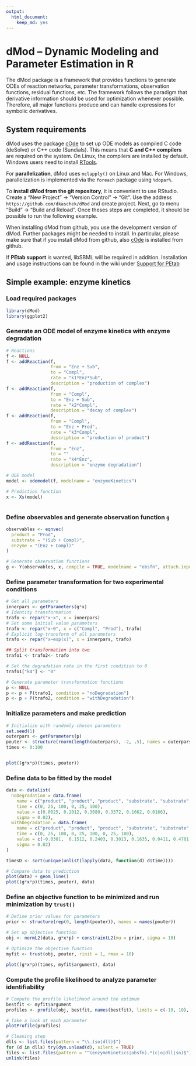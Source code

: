 ```yaml
---
output: 
  html_document: 
    keep_md: yes
---
```

# dMod -- Dynamic Modeling and Parameter Estimation in R

The dMod package is a framework that provides functions to generate ODEs of reaction networks, parameter transformations, observation functions, residual functions, etc. The framework follows the paradigm that derivative information should be used for optimization whenever possible. Therefore, all major functions produce and can handle expressions for symbolic derivatives.

## System requirements

dMod uses the package [cOde](https://github.com/dkaschek/cOde) to set up ODE models as compiled C code (deSolve) or C++ code (Sundials). This means that **C and C++ compilers** are required on the system. On Linux, the compilers are installed by default. Windows users need to install [RTools](https://cran.r-project.org/bin/windows/Rtools/).

For **parallelization**, dMod uses `mclapply()` on Linux and Mac. For Windows, parallelization is implemented via the `foreach` package using `%dopar%`.

To **install dMod from the git repository**, it is convenient to use RStudio. Create a "New Project" -> "Version Control" -> "Git". Use the address `https://github.com/dkaschek/dMod` and create project. Next, go to menu "Build" -> "Build and Reload". Once theses steps are completed, it should be possible to run the following example. 

When installing dMod from github, you use the development version of dMod. Further packages might be needed to install. In particular, please make sure that if you install dMod from github, also [cOde](https://github.com/dkaschek/cOde) is installed from github.

If **PEtab support** is wanted, libSBML will be required in addition. Installation and usage instructions can be found in the wiki under [Support for PEtab](https://github.com/dkaschek/dMod/wiki/Support-for-PEtab)



## Simple example: enzyme kinetics

### Load required packages
```r
library(dMod)
library(ggplot2)
```

### Generate an ODE model of enzyme kinetics with enzyme degradation
```r

# Reactions
f <- NULL
f <- addReaction(f, 
                 from = "Enz + Sub", 
                 to = "Compl", 
                 rate = "k1*Enz*Sub",
                 description = "production of complex")
f <- addReaction(f, 
                 from = "Compl", 
                 to = "Enz + Sub", 
                 rate = "k2*Compl",
                 description = "decay of complex")
f <- addReaction(f, 
                 from = "Compl", 
                 to = "Enz + Prod", 
                 rate = "k3*Compl",
                 description = "production of product")
f <- addReaction(f, 
                 from = "Enz", 
                 to = ""     , 
                 rate = "k4*Enz",
                 description = "enzyme degradation")

# ODE model
model <- odemodel(f, modelname = "enzymeKinetics")

# Prediction function
x <- Xs(model)



```

### Define observables and generate observation function `g`
```r

observables <- eqnvec(
  product = "Prod", 
  substrate = "(Sub + Compl)", 
  enzyme = "(Enz + Compl)"
)

# Generate observation functions
g <- Y(observables, x, compile = TRUE, modelname = "obsfn", attach.input = FALSE)

```

### Define parameter transformation for two experimental conditions
```r

# Get all parameters
innerpars <- getParameters(g*x)
# Identity transformation
trafo <- repar("x~x", x = innerpars)
# Set some initial value parameters
trafo <- repar("x~0", x = c("Compl", "Prod"), trafo)
# Explicit log-transform of all parameters
trafo <- repar("x~exp(x)", x = innerpars, trafo)

## Split transformation into two
trafo1 <- trafo2<- trafo

# Set the degradation rate in the first condition to 0
trafo1["k4"] <- "0"

# Generate parameter transformation functions
p <- NULL
p <- p + P(trafo1, condition = "noDegradation")
p <- p + P(trafo2, condition = "withDegradation")

```

### Initialize parameters and make prediction
```r

# Initialize with randomly chosen parameters
set.seed(1)
outerpars <- getParameters(p)
pouter <- structure(rnorm(length(outerpars), -2, .5), names = outerpars)
times <- 0:100


plot((g*x*p)(times, pouter))

```

### Define data to be fitted by the model
```r

data <- datalist(
  noDegradation = data.frame(
    name = c("product", "product", "product", "substrate", "substrate", "substrate"),
    time = c(0, 25, 100, 0, 25, 100),
    value = c(0.0025, 0.2012, 0.3080, 0.3372, 0.1662, 0.0166),
    sigma = 0.02),
  withDegradation = data.frame(
    name = c("product", "product", "product", "substrate", "substrate", "substrate", "enzyme", "enzyme", "enzyme"),
    time = c(0, 25, 100, 0, 25, 100, 0, 25, 100),
    value = c(-0.0301,  0.1512, 0.2403, 0.3013, 0.1635, 0.0411, 0.4701, 0.2001, 0.0383),
    sigma = 0.02)
)

timesD <- sort(unique(unlist(lapply(data, function(d) d$time))))

# Compare data to prediction
plot(data) + geom_line()
plot((g*x*p)(times, pouter), data)

```

### Define an objective function to be minimized and run minimization by `trust()`
```r

# Define prior values for parameters
prior <- structure(rep(0, length(pouter)), names = names(pouter))

# Set up objective function
obj <- normL2(data, g*x*p) + constraintL2(mu = prior, sigma = 10)

# Optimize the objective function
myfit <- trust(obj, pouter, rinit = 1, rmax = 10)

plot((g*x*p)(times, myfit$argument), data)

```


### Compute the profile likelihood to analyze parameter identifiability
```r

# Compute the profile likelihood around the optimum
bestfit <- myfit$argument
profiles <- profile(obj, bestfit, names(bestfit), limits = c(-10, 10), cores = 4)

# Take a look at each parameter
plotProfile(profiles)

```


```r

# Cleaning step
dlls <- list.files(pattern = "\\.(so|dll)$")
for (d in dlls) try(dyn.unload(d), silent = TRUE)
files <- list.files(pattern = "^(enzymeKinetics|obsfn).*(c|o|dll|so)$")
unlink(files)

```


